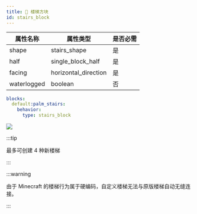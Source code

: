 ```yaml
---
title: 🎢 楼梯方块
id: stairs_block
---
```


| 属性名称        | 属性类型                 | 是否必需 |
|-------------|----------------------|------|
| shape       | stairs_shape         | 是    |
| half        | single_block_half    | 是    |
| facing      | horizontal_direction | 是    |
| waterlogged | boolean              | 否    |

```yml
blocks:
  default:palm_stairs:
    behavior:
      type: stairs_block
```

![](/img/stairs_block.png)

:::tip

最多可创建 4 种新楼梯

:::

:::warning

由于 Minecraft 的楼梯行为属于硬编码，自定义楼梯无法与原版楼梯自动无缝连接。

:::